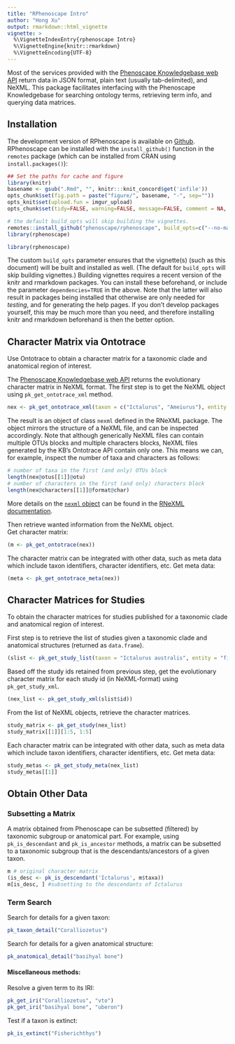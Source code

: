 ```yaml
---
title: "RPhenoscape Intro"
author: "Hong Xu"
output: rmarkdown::html_vignette
vignette: >
  %\VignetteIndexEntry{rphenoscape Intro}
  %\VignetteEngine{knitr::rmarkdown}
  %\VignetteEncoding{UTF-8}
---
```


Most of the services provided with the [Phenoscape Knowledgebase web API](http://kb.phenoscape.org/apidocs/) return data in JSON format, plain text (usually tab-delimited), and NeXML. This package facilitates interfacing with the Phenoscape Knowledgebase for searching ontology terms, retrieving term info, and querying data matrices.


## Installation
The development version of RPhenoscape is available on [Github](http://www.github.com/phenoscape/rphenoscape). RPhenoscape can be installed with the `install_github()` function in the `remotes` package (which can be installed from CRAN using `install.packages()`):


```r
## Set the paths for cache and figure
library(knitr)
basename <- gsub(".Rmd", "", knitr:::knit_concord$get('infile')) 
opts_chunk$set(fig.path = paste("figure/", basename, "-", sep=""))
opts_knit$set(upload.fun = imgur_upload)
opts_chunk$set(tidy=FALSE, warning=FALSE, message=FALSE, comment = NA, verbose = TRUE)
```


```r
# the default build_opts will skip building the vignettes.
remotes::install_github("phenoscape/rphenoscape", build_opts=c("--no-manual"))
library(rphenoscape)
```
```r
library(rphenoscape)
```

The custom `build_opts` parameter ensures that the vignette(s) (such as this document) will be built and installed as well. (The default for `build_opts` will skip building vignettes.)
Building vignettes requires a recent version of the knitr and rmarkdown packages. You can install these beforehand, or include the parameter `dependencies=TRUE` in the above. Note that the latter will also result in packages being installed that otherwise are only needed for _testing_, and for generating the help pages. If you don't develop packages yourself, this may be much more than you need, and therefore installing knitr and rmarkdown beforehand is then the better option.

## Character Matrix via Ontotrace
Use Ontotrace to obtain a character matrix for a taxonomic clade and anatomical region of interest. 

The [Phenoscape Knowledgebase web API](http://kb.phenoscape.org/apidocs/#/OntoTrace/get_ontotrace) returns the evolutionary character matrix in NeXML format. The first step is to get the NeXML object using ```pk_get_ontotrace_xml``` method. 
```r
nex <- pk_get_ontotrace_xml(taxon = c("Ictalurus", "Ameiurus"), entity = "fin spine")
```
The result is an object of class `nexml` defined in the RNeXML package. The object mirrors the structure of a NeXML file, and can be inspected accordingly. Note that although generically NeXML files can contain multiple OTUs blocks and multiple characters blocks, NeXML files generated by the KB's Ontotrace API contain only one. This means we can, for example, inspect the number of taxa and characters as follows:
```r
# number of taxa in the first (and only) OTUs block
length(nex@otus[[1]]@otu)
# number of characters in the first (and only) characters block
length(nex@characters[[1]]@format@char)
```

More details on the [`nexml` object] can be found in the [RNeXML documentation].

Then retrieve wanted information from the NeXML object.  
Get character matrix:
```r
(m <- pk_get_ontotrace(nex))
```
The character matrix can be integrated with other data, such as meta data which include taxon identifiers, character identifiers, etc.
Get meta data:
```r
(meta <- pk_get_ontotrace_meta(nex))
```

## Character Matrices for Studies
To obtain the character matrices for studies published for a taxonomic clade and anatomical region of interest.

First step is to retrieve the list of studies given a taxonomic clade and anatomical structures (returned as ```data.frame```).
```r
(slist <- pk_get_study_list(taxon = "Ictalurus australis", entity = "fin"))
```

Based off the study ids retained from previous step, get the evolutionary character matrix for each study id (in NeXML-format) using ```pk_get_study_xml```.
```r
(nex_list <- pk_get_study_xml(slist$id))
```

From the list of NeXML objects, retrieve the character matrices.
```r
study_matrix <- pk_get_study(nex_list)
study_matrix[[1]][1:5, 1:5]
```

Each character matrix can be integrated with other data, such as meta data which include taxon identifiers, character identifiers, etc.
Get meta data:
```r
study_metas <- pk_get_study_meta(nex_list)
study_metas[[1]]
```

## Obtain Other Data
### Subsetting a Matrix
A matrix obtained from Phenoscape can be subsetted (filtered) by taxonomic subgroup or anatomical part. For example, using ```pk_is_descendant``` and ```pk_is_ancestor``` methods, a matrix can be subsetted to a taxonomic subgroup that is the descendants/ancestors of a given taxon.
```r
m # original character matrix
(is_desc <- pk_is_descendant('Ictalurus', m$taxa))
m[is_desc, ] #subsetting to the descendants of Ictalurus
```

### Term Search

Search for details for a given taxon:
```r
pk_taxon_detail("Coralliozetus")
```

Search for details for a given anatomical structure:
```r
pk_anatomical_detail("basihyal bone")
```


#### Miscellaneous methods:
Resolve a given term to its IRI:
```r
pk_get_iri("Coralliozetus", "vto")
pk_get_iri("basihyal bone", "uberon")
```

Test if a taxon is extinct:
```r
pk_is_extinct("Fisherichthys")
```

[`nexml` object]: http://ropensci.github.io/RNeXML/reference/nexml-class.html
[RNeXML documentation]: http://ropensci.github.io/RNeXML/


